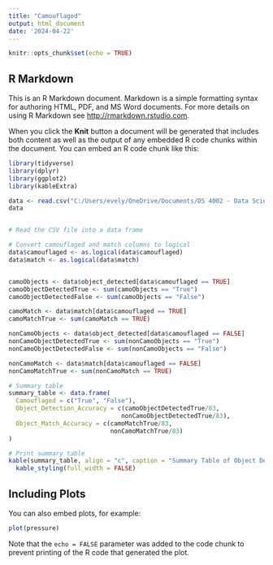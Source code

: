 ```yaml
---
title: "Camouflaged"
output: html_document
date: '2024-04-22'
---
```


```r
knitr::opts_chunk$set(echo = TRUE)
```

## R Markdown

This is an R Markdown document. Markdown is a simple formatting syntax for authoring HTML, PDF, and MS Word documents. For more details on using R Markdown see <http://rmarkdown.rstudio.com>.

When you click the **Knit** button a document will be generated that includes both content as well as the output of any embedded R code chunks within the document. You can embed an R code chunk like this:

```r
library(tidyverse)
library(dplyr)
library(ggplot2)
library(kableExtra)

data <- read.csv("C:/Users/evely/OneDrive/Documents/DS 4002 - Data Science Project/MI3-Project-3/DATA/results.csv")
data


# Read the CSV file into a data frame

# Convert camouflaged and match columns to logical
data$camouflaged <- as.logical(data$camouflaged)
data$match <- as.logical(data$match)


camoObjects <- data$object_detected[data$camouflaged == TRUE]
camoObjectDetectedTrue <- sum(camoObjects == "True")
camoObjectDetectedFalse <- sum(camoObjects == "False")

camoMatch <- data$match[data$camouflaged == TRUE]
camoMatchTrue <- sum(camoMatch == TRUE)

nonCamoObjects <- data$object_detected[data$camouflaged == FALSE]
nonCamoObjectDetectedTrue <- sum(nonCamoObjects == "True")
nonCamoObjectDetectedFalse <- sum(nonCamoObjects == "False")

nonCamoMatch <- data$match[data$camouflaged == FALSE]
nonCamoMatchTrue <- sum(nonCamoMatch == TRUE)

# Summary table
summary_table <- data.frame(
  Camouflaged = c("True", "False"),
  Object_Detection_Accuracy = c(camoObjectDetectedTrue/83,
                               nonCamoObjectDetectedTrue/83),
  Object_Match_Accuracy = c(camoMatchTrue/83,
                            nonCamoMatchTrue/83)
)

# Print summary table
kable(summary_table, align = "c", caption = "Summary Table of Object Detection and Match Accuracy") %>%
  kable_styling(full_width = FALSE)
```

## Including Plots

You can also embed plots, for example:

```r
plot(pressure)
```

Note that the `echo = FALSE` parameter was added to the code chunk to prevent printing of the R code that generated the plot.
